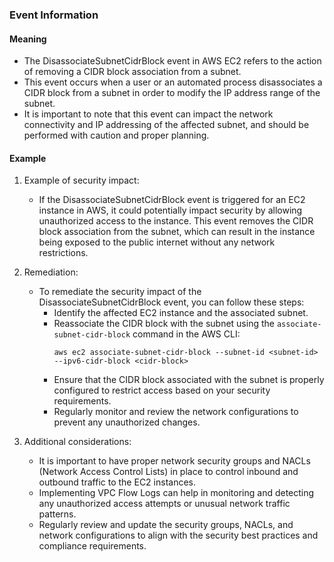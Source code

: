 
### Event Information

#### Meaning

- The DisassociateSubnetCidrBlock event in AWS EC2 refers to the action of removing a CIDR block association from a subnet.
- This event occurs when a user or an automated process disassociates a CIDR block from a subnet in order to modify the IP address range of the subnet.
- It is important to note that this event can impact the network connectivity and IP addressing of the affected subnet, and should be performed with caution and proper planning.

#### Example

1. Example of security impact: 
   - If the DisassociateSubnetCidrBlock event is triggered for an EC2 instance in AWS, it could potentially impact security by allowing unauthorized access to the instance. This event removes the CIDR block association from the subnet, which can result in the instance being exposed to the public internet without any network restrictions.

2. Remediation:
   - To remediate the security impact of the DisassociateSubnetCidrBlock event, you can follow these steps:
     - Identify the affected EC2 instance and the associated subnet.
     - Reassociate the CIDR block with the subnet using the `associate-subnet-cidr-block` command in the AWS CLI:
       ```
       aws ec2 associate-subnet-cidr-block --subnet-id <subnet-id> --ipv6-cidr-block <cidr-block>
       ```
     - Ensure that the CIDR block associated with the subnet is properly configured to restrict access based on your security requirements.
     - Regularly monitor and review the network configurations to prevent any unauthorized changes.

3. Additional considerations:
   - It is important to have proper network security groups and NACLs (Network Access Control Lists) in place to control inbound and outbound traffic to the EC2 instances.
   - Implementing VPC Flow Logs can help in monitoring and detecting any unauthorized access attempts or unusual network traffic patterns.
   - Regularly review and update the security groups, NACLs, and network configurations to align with the security best practices and compliance requirements.

